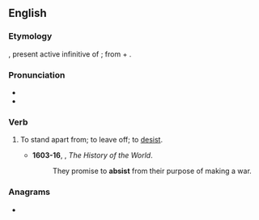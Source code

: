 ==English==

===Etymology===
{{etyl|la|en}} {{m|la|absistere}}, present active infinitive of {{m|la|absistō||desist}}; from {{m|la|ab||from, away from}} + {{m|la|sistō||stand}}.

===Pronunciation===
* {{IPA|en|/əbˈsɪst/|/æbˈsɪst/}}
* {{rhymes|en|ɪst|s=2}}

===Verb===
{{en-verb}}

# {{lb|en|obsolete}} To stand apart from; to leave off; to [[desist]].
#* '''1603-16''', {{w|Walter Raleigh}}, ''The History of the World''.
#*:They promise to '''absist''' from their purpose of making a war.

===Anagrams===
* {{anagrams|en|a=abisst|Staibs|absits}}